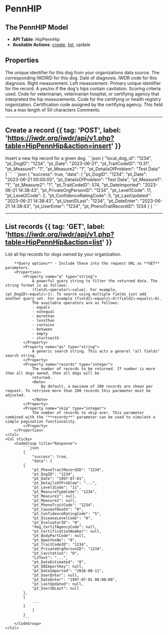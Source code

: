 
# PennHIP
<AuthChecker />

## The PennHIP Model
- **API Table**: HipPennHip
- **Available Actions**: [create](#create-a-record), [list](#list-records), update

## Properties
<Properties>
    <Property name="local_dog_id" type="integer" required>
        The unique identifier for this dog from your organizations data source.
    </Property>
    <Property name="pt_DogID" type="integer" required>
        The corresponding IWDRID for this dog.
    </Property>
    <Property name="pt_Date" type="datetime" required>
        Date of diagnosis.
    </Property>
    <Property name="pt_TraitCodeID" type="integer" required>
        IWDR code for this diagnosis.
    </Property>
    <Property name="pt_Measure1" type="integer" required>
        Right measurement.
    </Property>
    <Property name="pt_Measure2" type="integer" required>
        Left measurement.
    </Property>
    <Property name="pt_PhenoTraitRecordID" type="integer">
        Primary unique identifier for the record.
    </Property>
    <Property name="pt_Cavitation" type="boolean">
        A yes/no if the dog's hips contain cavitation.
    </Property>
    <Property name="pt_MeasureTypeCode" type="integer">
        Scoring criteria used.
        <MeasureTypeCodeDataTable />
    </Property>
    <Property name="pt_EvaluatorID" type="integer">
        Code for veterinarian, veterinarian hospital, or certifying agency that interpreted the hip measurements.
        <EvaluatorIDDataTable />
    </Property>
    <Property name="dog_CertifAgencyCode" type="integer">
        Code for the certifying or health registry organization.
        <CertifAgencyCodeDataTable />
    </Property>
    <Property name="pt_CertificationNumber" type="string">
        Certification code assigned by the certifying agency.
        <Note>
            This field has a max length of 50 characters
        </Note>
    </Property>
    <Property name="pt_DetailsOfProblem" type="string">
        Comments.
    </Property>
</Properties>

---

## Create a record {{ tag: 'POST', label: 'https://iwdr.org/iwdr/api/v1.php?table=HipPennHip&action=insert' }}

<Row>
    <Col>
        Insert a new hip record for a given dog.
    </Col>
    <Col sticky>
        <CodeGroup title="Request Body">
            ```json
            {
                "local_dog_id": "1234",
                "pt_DogID": "1234",
                "pt_Date": "2023-06-21",
                "pt_TraitCodeID": "0.31",
                "pt_Measure1": "1",
                "pt_Measure2": "1",
                "pt_DetailsOfProblem": "Test Data"
            }
            ```
        </CodeGroup>
        <CodeGroup title="Response">
            ```json
            {
                "success": true,
                "data": {
                "pt_DogID": "1234",
                "pt_Date": "2023-06-21 00:00:00",
                "pt_DetailsOfProblem": "Test Data",
                "pt_Measure1": "1",
                "pt_Measure2": "1",
                "pt_TraitCodeID": 574,
                "pt_DateImported": "2023-06-21 14:38:43",
                "pt_PrivateOrgPersonID": "1234",
                "pt_Level1Code": 11,
                "pt_Level2Code": 2,
                "pt_ConfidenceRatingCode": 5,
                "pt_LastUpdated": "2023-06-21 14:38:43",
                "pt_UserIDLast": "1234",
                "pt_DateEnter": "2023-06-21 14:38:43",
                "pt_UserEnter": "1234",
                "pt_PhenoTraitRecordID": 1234
            }
            }
            ```
        </CodeGroup>
    </Col>
</Row>

---

## List records {{ tag: 'GET', label: 'https://iwdr.org/iwdr/api/v1.php?table=HipPennHip&action=list' }}

<Row>
    <Col>
        List all hip records for dogs owned by your organization.

        **Query options** - Include these into the request URL as **GET** parameters.
        <Properties>
            <Property name="q" type="string">
                A powerful query string to filter the returned data. The string format is as follows:
                (field\~operator\~value). For example, (pt_DogID\~equals\~1). To search using multiple fields just add another query set. For example (field1\~equals\~4)(field2\~equals\~6).
                The available operators are as follows:
                - equals
                - notequal
                - morethan
                - lessthan
                - contains
                - between
                - empty
                - startswith
            </Property>
            <Property name="qs" type="string">
                A generic search string. This acts a general "all fields" search string.
            </Property>
            <Property name="records" type="integer">
                The number of records to be returned. If number is more than all dogs owned, then all dogs will be
                returned.
                <Note>
                    By default, a maximum of 200 records are shown per request. To retrieve more than 200 records this parameter must be adjusted.
                </Note>
            </Property>
            <Property name="skip" type="integer">
                The number of records to skip over. This parameter combined with the "**records**" parameter can be used to simulate a simple pagination functionality.
            </Property>
        </Properties>
    </Col>
    <Col sticky>
        <CodeGroup title="Response">
            ```json
            {
                "success": true,
                "data": [
            {
                "pt_PhenoTraitRecordID": "1234",
                "pt_DogID": "1234",
                "pt_Date": "1997-07-01",
                "pt_DetailsOfProblem": "...",
                "pt_Level1Code": "11",
                "pt_MeasureTypeCode": "1234",
                "pt_Measure1": null,
                "pt_Measure2": null,
                "pt_PhenoTraitCode": "1234",
                "pt_CauseofDeath": "0",
                "pt_ConfidenceRatingCode": "5",
                "pt_DiseaseLevelCode": "0",
                "pt_EvaluatorID": "0",
                "dog_CertifAgencyCode": null,
                "pt_CertificationNumber": null,
                "pt_BodyPartCode": null,
                "pt_OpenYesNo": "0",
                "pt_TraitCodeID": "1234",
                "pt_PrivateOrgPersonID": "1234",
                "pt_Cavitation": "0",
                "L2Text": "...",
                "pt_DateEstimated": "0",
                "pt_DBImportKey": null,
                "pt_DateImported": "2016-08-11",
                "pt_UserEnter": null,
                "pt_DateEnter": "1997-07-01 00:00:00",
                "pt_LastUpdated": null,
                "pt_UserIDLast": null
            },
            {
                ...
            }
                ]
            }
            ```
        </CodeGroup>
    </Col>
</Row>